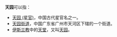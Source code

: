 '''天园'''可以指：
*[[天园_(星官)|天园 (星官)]]，中国古代星官名之一。
*[[天园街道|天园街道]]，中国广东省广州市天河区下辖的一个街道。
*[[伊斯兰教|伊斯兰教]]中的[[天堂|天堂]]，又叫[[天堂_(伊斯兰教)|天园]]。
{{消歧义}}